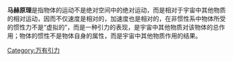 {{多個問題|
{{expert|time=2018-10-29T09:22:04+00:00}}
{{unreferenced|time=2009-09-24T11:28:01+00:00}}
{{expand|time=2009-09-24T11:28:01+00:00}}
}}
'''马赫原理'''是指物体的运动不是绝对空间中的绝对运动，而是相对于宇宙中其他物质的相对运动，因而不仅速度是相对的，加速度也是相对的，在非惯性系中物体所受的惯性力不是“虚拟的”，而是一种引力的表现，是宇宙中其他物质对该物体的总作用；物体的惯性不是物体自身的属性，而是宇宙中其他物质作用的结果。

{{Relativity}}
{{廣義相對論}}
[[Category:万有引力|Category:万有引力]]
{{Physics-stub}}